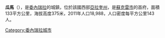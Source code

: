 {{Coord|10|15|52|N|68|49|10|W|display=title}}

'''瓜馬'''（{{lang-es|Guama}}），是[[委內瑞拉|委內瑞拉]]的城鎮，位於該國西部[[亞拉奎州|亞拉奎州]]，是[[蘇克雷市_(亞拉奎州)|蘇克雷市]]的首府，面積133平方公里，海拔高度375米，2011年人口18,988，人口密度每平方公里143人。

{{Venezuela-geo-stub}}
[[Category:委內瑞拉城市|Category:委內瑞拉城市]]